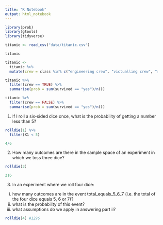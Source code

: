 ```yaml
---
title: "R Notebook"
output: html_notebook
---
```


```r
library(prob)
library(gtools)
library(tidyverse)
```

```r
titanic <- read_csv("data/titanic.csv")

titanic
```

```r
titanic <- 
  titanic %>% 
  mutate(crew = class %in% c("engineering crew", "victualling crew", "restaurant staff", "deck crew"))
```

```r
titanic %>% 
  filter(crew == TRUE) %>% 
  summarise(prob = sum(survived == "yes")/n())
```
```r
titanic %>% 
  filter(crew == FALSE) %>% 
  summarise(prob = sum(survived == "yes")/n())
```


1. If I roll a six-sided dice once, what is the probability of getting a number less than 5?

```r
rolldie(1) %>% 
  filter(X1 < 5)

4/6
```

2. How many outcomes are there in the sample space of an experiment in which we toss three dice?

```r
rolldie(3)

216
```

3. In an experiment where we roll four dice:

i. how many outcomes are in the event total_equals_5_6_7 (i.e. the total of the four dice equals 5, 6 or 7)?
ii. what is the probability of this event?
iii. what assumptions do we apply in answering part ii?

```r
rolldie(4) #1296


```

